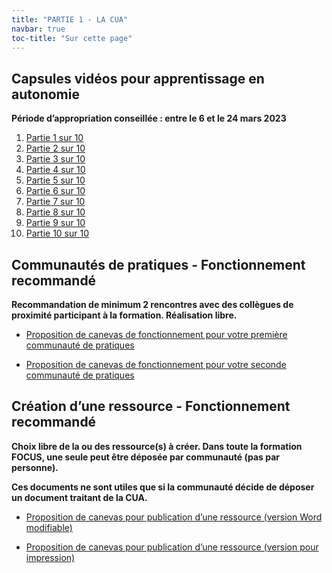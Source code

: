 ```yaml
---
title: "PARTIE 1 - LA CUA"
navbar: true
toc-title: "Sur cette page"
---
```


## Capsules vidéos pour apprentissage en autonomie

**Période d'appropriation conseillée : entre le 6 et le 24 mars 2023**

1. [Partie 1 sur 10](https://tube.switch.ch/videos/tfxAOO9T03)
1. [Partie 2 sur 10](https://tube.switch.ch/videos/kIqP6BFRSY)
1. [Partie 3 sur 10](https://tube.switch.ch/videos/VyJfZl85kY)
1. [Partie 4 sur 10](https://tube.switch.ch/videos/pVllgzAsms)
1. [Partie 5 sur 10](https://tube.switch.ch/videos/kdIsvXN7Sb)
1. [Partie 6 sur 10](https://tube.switch.ch/videos/gK7tHrnOiU)
1. [Partie 7 sur 10](https://tube.switch.ch/videos/2BVf1Sq7mL)
1. [Partie 8 sur 10](https://tube.switch.ch/videos/CwSrgb46iA)
1. [Partie 9 sur 10](https://tube.switch.ch/videos/JCKhgsYfiG)
1. [Partie 10 sur 10](https://tube.switch.ch/videos/kmKjTAVCHh)

## Communautés de pratiques - Fonctionnement recommandé

**Recommandation de minimum 2 rencontres avec des collègues de proximité participant à la formation. Réalisation libre.**

- [Proposition de canevas de fonctionnement pour votre première communauté de pratiques](https://hepvsch-my.sharepoint.com/:b:/g/personal/nicolas_bressoud_hepvs_ch/EftcC1eqw6BNuIAmS8G_NVgBqSyeHRnH_ecrguKng6RIvA?e=LuC4Pm)

- [Proposition de canevas de fonctionnement pour votre seconde communauté de pratiques](https://hepvsch-my.sharepoint.com/:b:/g/personal/nicolas_bressoud_hepvs_ch/ETqmZOBzMcBFtazeVbYISAIBVXMrIJYDGb5bJNzEHeRvew?e=lygD0k)

## Création d'une ressource - Fonctionnement recommandé

**Choix libre de la ou des ressource(s) à créer. Dans toute la formation FOCUS, une seule peut être déposée par communauté (pas par personne).**

**Ces documents ne sont utiles que si la communauté décide de déposer un document traitant de la CUA.**

- [Proposition de canevas pour publication d'une ressource (version Word modifiable)](https://hepvsch-my.sharepoint.com/:w:/g/personal/nicolas_bressoud_hepvs_ch/EWcVTfpkc8ZKt-cmGJ9WgcQBOzHcks_cx1ErWW1pe6DZOg?e=qFeMzl)

- [Proposition de canevas pour publication d'une ressource (version pour impression)](https://hepvsch-my.sharepoint.com/:b:/g/personal/nicolas_bressoud_hepvs_ch/ETqg_-PF3j5PmM6jpslSrdUBZoi1-6A1gMESxUkPCMUyCA?e=PqfyAW)
